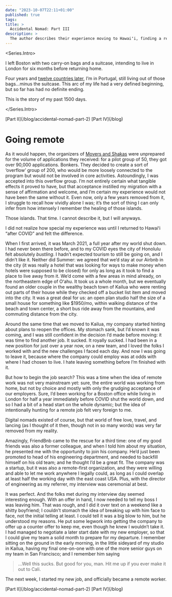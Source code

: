 ```yaml
---
date: "2023-10-07T22:11+01:00"
published: true
tags:
title: >
  Accidental Nomad: Part III
description: >
  The author describes their experience moving to Hawaiʻi, finding a remote job, and saying goodbye to their old team.
---
```


<Series.Intro>
<Nomad/>

I left Boston with two carry-on bags and a suitcase, intending to live in London for six months before returning home.

Four years and [twelve countries later](https://nomadlist.com/@daniel13rady), I’m in Portugal, still living out of those bags…minus the suitcase. This arc of my life had a very defined beginning, but so far has had no definite ending.

This is the story of my past 1500 days.

</Series.Intro>

<Series top>
  <Series.Previous>[Part II](/blog/accidental-nomad-part-2)</Series.Previous>
  <Series.Next todo>[Part IV](/blog)</Series.Next>
</Series>

# Going remote
As it would happen, the organizers of [Movers and Shakas](https://www.moversandshakas.org/) were unprepared for the volume of applications they received: for a pilot group of 50, they got over 90,000 applications. Bonkers. They decided to create a sort of ‘overflow’ group of 200, who would be more loosely connected to the program but would not be involved in core activities. Astoundingly, I was accepted into this overflow group. I’m not entirely certain what tangible effects it proved to have, but that acceptance instilled my migration with a sense of affirmation and welcome, and I’m certain my experience would not have been the same without it. Even now, only a few years removed from it, I struggle to recall how vividly alone I was; it’s the sort of thing I can only infer from how intensely I remember the healing of those islands.

Those islands. That time. I cannot describe it, but I will anyways.
<aside>
I did not realize how special my experience was until I returned to Hawaiʻi “after COVID” and felt the difference.
</aside>

When I first arrived, it was March 2021, a full year after my world shut down. I had never been there before, and to my COVID eyes the city of Honolulu felt absolutely *bustling*. I hadn’t expected tourism to still be going on, and I didn’t like it. Neither did Summer: we agreed that we’d stay at our Airbnb in the city (it was really a hotel that was looking for ways to make money when hotels were supposed to be closed) for only as long as it took to find a place to live away from it. We’d come with a few areas in mind already, on the northeastern edge of Oʻahu. It took us a whole month, but we eventually found an older couple in the wealthy beach town of Kailua who were renting out parts of their house while they checked off a bucket list item and moved into the city. It was a great deal for us: an open plan studio half the size of a small house for something like $1950/mo, within walking distance of the beach and town center, a short bus ride away from the mountains, and commuting distance from the city.

Around the same time that we moved to Kailua, my company started hinting about plans to reopen the offices. My stomach sank, but I’d known it was coming, and I was still confident in the decision I’d made before moving: it was time to find another job. It sucked. It royally sucked. I had been in a new position for just over a year now, on a new team, and I loved the folks I worked with and the new challenges I faced each day. And now I was going to leave it, because where the company could employ was at odds with where I had chosen to live. I hate leaving something before I’m finished with it.

But how to begin the job search? This was a time when the idea of remote work was not very mainstream yet: sure, the entire world was working from home, but not by choice and mostly with only the grudging acceptance of our employers. Sure, I’d been working for a Boston office while living in London for half a year immediately before COVID shut the world down, and so I had a bit of a head start on the whole dynamic; but the idea of intentionally hunting for a remote job felt very foreign to me.
<aside>
Digital nomads existed of course, but that world of free love, travel, and lancing (as I thought of it then, though not in so many words) was very far removed from my reality.
</aside>

Amazingly, FriendBnb came to the rescue for a third time: one of my good friends was also a former colleague, and when I told him about my situation, he presented me with the opportunity to join his company. He’d just been promoted to head of his engineering department, and needed to backfill himself on his old team; and he thought I’d be a great fit. The company was a startup, but it was also a remote-first organization, and they were willing and able to let me work anywhere I legally could, as long as I could overlap at least half the working day with the east coast USA. Plus, with the director of engineering as my referrer, my interview was ceremonial at best.

It was perfect. And the folks met during my interview day seemed interesting enough. With an offer in hand, I now needed to tell my boss I was leaving him. That was rough, and I did it over text on a weekend like a shitty boyfriend; I couldn’t stomach the idea of breaking up with him face to face, not the initial telling at least. I could tell it was a big blow to him, but he understood my reasons. He put some legwork into getting the company to offer up a counter offer to keep me, even though he knew I wouldn’t take it. I had managed to negotiate a later start date with my new employer, so that I could give my team a solid month to prepare for my departure. I remember sitting on the ground  in the early morning, in the little sideyard of my studio in Kailua, having my final one-on-one with one of the more senior guys on my team in San Francisco; and I remember him saying
>…Well this sucks. But good for you, man. Hit me up if you ever make it out to Cali.

The next week, I started my new job, and officially became a remote worker.

<Stars/>
<Series>
  <Series.Previous>[Part II](/blog/accidental-nomad-part-2)</Series.Previous>
  <Series.Next todo>[Part IV](/blog)</Series.Next>
</Series>